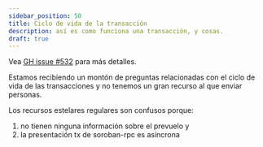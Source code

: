 ```yaml
---
sidebar_position: 50
title: Ciclo de vida de la transacción
description: así es como funciona una transacción, y cosas.
draft: true
---
```


Vea [GH issue #532](https://github.com/stellar/soroban-docs/issues/532) para más detalles.

Estamos recibiendo un montón de preguntas relacionadas con el ciclo de vida de las transacciones y no tenemos un gran recurso al que enviar personas.

Los recursos estelares regulares son confusos porque:

1. no tienen ninguna información sobre el prevuelo y
2. la presentación tx de soroban-rpc es asíncrona
